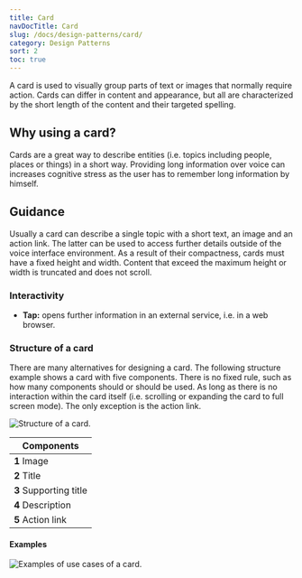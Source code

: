 ```yaml
---
title: Card
navDocTitle: Card
slug: /docs/design-patterns/card/
category: Design Patterns
sort: 2
toc: true
---
```


A card is used to visually group parts of text or images that normally require action. Cards can differ in content and appearance, but all are characterized by the short length of the content and their targeted spelling.

## Why using a card?

Cards are a great way to describe entities (i.e. topics including people, places or things) in a short way. Providing long information over voice can increases cognitive stress as the user has to remember long information by himself.

## Guidance

Usually a card can describe a single topic with a short text, an image and an action link. The latter can be used to access further details outside of the voice interface environment. As a result of their compactness, cards must have a fixed height and width. Content that exceed the maximum height or width is truncated and does not scroll.

### Interactivity

- **Tap:** opens further information in an external service, i.e. in a web browser.

### Structure of a card

There are many alternatives for designing a card. The following structure example shows a card with five components. There is no fixed rule, such as how many components should or should be used. As long as there is no interaction within the card itself (i.e. scrolling or expanding the card to full screen mode). The only exception is the action link.

![Structure of a card.](/images/designPatterns/cardStructure.png)

| Components             |
| ---------------------- |
| **1** Image            |
| **2** Title            |
| **3** Supporting title |
| **4** Description      |
| **5** Action link      |

#### Examples

![Examples of use cases of a card.](/images/designPatterns/cardExamples.png)
